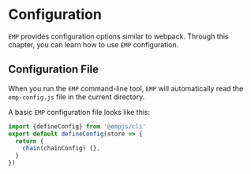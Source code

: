 # Configuration

`EMP` provides configuration options similar to webpack. Through this chapter, you can learn how to use `EMP` configuration.

## Configuration File

When you run the `EMP` command-line tool, `EMP` will automatically read the `emp-config.js` file in the current directory.

A basic `EMP` configuration file looks like this:

```ts title="emp-config.js"
import {defineConfig} from '@empjs/cli'
export default defineConfig(store => {
  return {
    chain(chainConfig) {},
  }
})
```